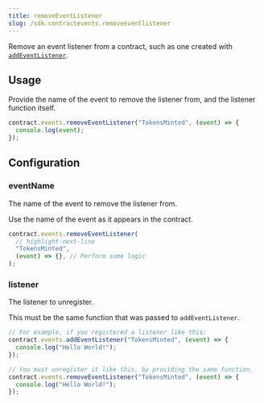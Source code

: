 ```yaml
---
title: removeEventListener
slug: /sdk.contractevents.removeeventlistener
---
```


Remove an event listener from a contract, such as one created with [`addEventListener`](/typescript/sdk.contractevents.addeventlistener).

## Usage

Provide the name of the event to remove the listener from, and the listener function itself.

```javascript
contract.events.removeEventListener("TokensMinted", (event) => {
  console.log(event);
});
```

## Configuration

### eventName

The name of the event to remove the listener from.

Use the name of the event as it appears in the contract.

```javascript
contract.events.removeEventListener(
  // highlight-next-line
  "TokensMinted",
  (event) => {}, // Perform some logic
);
```

### listener

The listener to unregister.

This must be the same function that was passed to `addEventListener`.

```javascript
// For example, if you registered a listener like this:
contract.events.addEventListener("TokensMinted", (event) => {
  console.log("Hello World!");
});

// You must unregister it like this, by providing the same function.
contract.events.removeEventListener("TokensMinted", (event) => {
  console.log("Hello World!");
});
```
